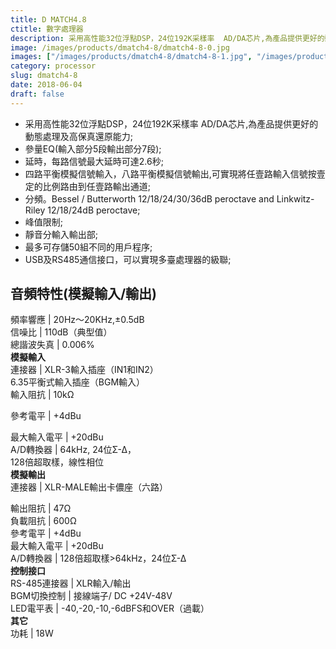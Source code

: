```yaml
---
title: D MATCH4.8
ctitle: 數字處理器
description: 采用高性能32位浮點DSP，24位192K采樣率  AD/DA芯片,為產品提供更好的動態處理及高保真還原能力;USB及RS485通信接口，可以實現多臺處理器的級聯;
image: /images/products/dmatch4-8/dmatch4-8-0.jpg
images: ["/images/products/dmatch4-8/dmatch4-8-1.jpg", "/images/products/dmatch4-8/dmatch4-8-2.jpg"]
category: processor
slug: dmatch4-8
date: 2018-06-04
draft: false
---
```


  
  
  
  
  * 采用高性能32位浮點DSP，24位192K采樣率     AD/DA芯片,為產品提供更好的動態處理及高保真還原能力;
  * 參量EQ(輸入部分5段輸出部分7段);
  * 延時，每路信號最大延時可達2.6秒;
  * 四路平衡模擬信號輸入，八路平衡模擬信號輸出,可實現將任壹路輸入信號按壹定的比例路由到任壹路輸出通道;
  * 分頻。Bessel / Butterworth 12/18/24/30/36dB peroctave and Linkwitz-Riley 12/18/24dB peroctave;
  * 峰值限制;
  * 靜音分輸入輸出部;
  * 最多可存儲50組不同的用戶程序;
  * USB及RS485通信接口，可以實現多臺處理器的級聯;

  
  
  

  
  
**音頻特性(模擬輸入/輸出)**  
---  
頻率響應  |  20Hz～20KHz,±0.5dB   
信噪比  |  110dB（典型值）   
總諧波失真  |  0.006%   
**模擬輸入**  
連接器  |  XLR-3輸入插座（IN1和IN2）  
6.35平衡式輸入插座（BGM輸入）  
輸入阻抗  |  10kΩ  
  
參考電平  |  +4dBu  
  
最大輸入電平  |  +20dBu   
A/D轉換器  |  64kHz, 24位Σ-Δ，  
128倍超取樣，線性相位  
**模擬輸出**  
連接器  |  XLR-MALE輸出卡儂座（六路）  
  
輸出阻抗  |  47Ω   
負載阻抗  |  600Ω   
參考電平  |  +4dBu   
最大輸入電平  |  +20dBu   
A/D轉換器  |  128倍超取樣>64kHz，24位Σ-Δ   
**控制接口**  
RS-485連接器  |  XLR輸入/輸出   
BGM切換控制  |  接線端子/ DC +24V-48V   
LED電平表  |  -40,-20,-10,-6dBFS和OVER（過載）   
**其它**  
功耗  |  18W 


